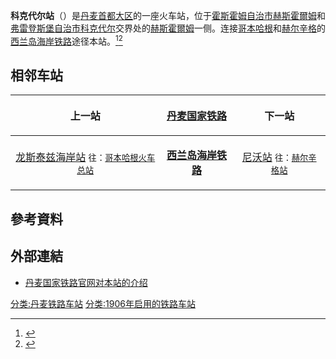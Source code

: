 {{multiple issues|
{{翻译请求|da}}
{{Refimprove|time=2021-03-02T13:16:49+00:00}}
}}
{{Infobox station
| name = 
| native_name = Kokkedal Station
| native_name_lang = da
| type = [[火车站|火车站]]
| style = STL
| image = Kokkedal station 20140208 024 (12393274274).jpg
| image_caption = 2014年2月8日时的本站
| address = {{DEN}} [[首都大区|首都大区]] [[霍斯霍姆自治市|霍斯霍姆自治市]] [[赫斯霍爾姆|赫斯霍爾姆]]（2970）科克代尔站街6号
| coordinates = {{coord|55|54|13|N|12|30|08|E|region:DK|display=inline,title}}
| operator = [[丹麦国家铁路|丹麦国家铁路]]
| line = [[西兰岛海岸铁路|西兰岛海岸铁路]]
| opened = 1906年
| rebuilt = 1916年<br>1944年
| architect = [[海因里奇·温克|海因里奇·温克]]（1916年改建工程）
| code = Ok
| zone = 70/80
| platform = 两座[[岛式站台|岛式站台]]
| tracks = 2条
| bus_routes = 353路<br>383路<br>365R路<br>150S路<br>500S路
}}
'''科克代尔站'''（{{lang-da|Kokkedal Station}}）是[[丹麦|丹麦]][[首都大区|首都大区]]的一座火车站，位于[[霍斯霍姆自治市|霍斯霍姆自治市]][[赫斯霍爾姆|赫斯霍爾姆]]和[[弗雷登斯堡自治市|弗雷登斯堡自治市]][[科克代尔_(丹麦)|科克代尔]]交界处的[[赫斯霍爾姆|赫斯霍爾姆]]一侧。连接[[哥本哈根|哥本哈根]]和[[赫爾辛格|赫尔辛格]]的[[西兰岛海岸铁路|西兰岛海岸铁路]]途径本站。<ref>{{Cite web|title=Kokkedal Station (Ok)|url=https://danskejernbaner.dk/vis.station.php?FORLOEB_ID=967&content=Kokkedal+Station+(Ok)|accessdate=2021-02-27|work=danskejernbaner.dk|language=da|archive-date=2021-02-24|archive-url=https://web.archive.org/web/20210224172537/http://danskejernbaner.dk/vis.station.php?FORLOEB_ID=967&content=Kokkedal+Station+(Ok)|dead-url=no}}</ref><ref>{{Cite web|title=Kokkedal Station|url=https://www.google.com/maps/place/Kokkedal+Station/@55.9029829,12.5022225,241m/data=!3m1!1e3!4m5!3m4!1s0x0:0x8304eb402641eb96!8m2!3d55.9034879!4d12.502057|accessdate=2021-02-27|work=|publisher=谷歌地图|language=zh-CN}}</ref>

== 相邻车站 ==
{| class="wikitable"
!上一站
![[丹麦国家铁路|丹麦国家铁路]]
!下一站
|-
| align="center" |[[龙斯泰兹海岸站|龙斯泰兹海岸站]]
<small>往：[[哥本哈根火车总站|哥本哈根火车总站]]</small>
| align="center" |'''[[西兰岛海岸铁路|西兰岛海岸铁路]]'''
| align="center" |[[尼沃站|尼沃站]]
<small>往：[[赫尔辛格站|赫尔辛格站]]</small>
|}

== 參考資料 ==
{{Reflist|2}}

== 外部連結 ==
*[https://www.dsb.dk/kundeservice/stationer/kokkedal/ 丹麦国家铁路官网对本站的介绍] {{Wayback|url=https://www.dsb.dk/kundeservice/stationer/kokkedal/ |date=20181124220016 }}{{da icon}}

{{commonscat}}
[[分类:丹麦铁路车站|分类:丹麦铁路车站]]
[[分类:1906年启用的铁路车站|分类:1906年启用的铁路车站]]
{{denmark-stub}}